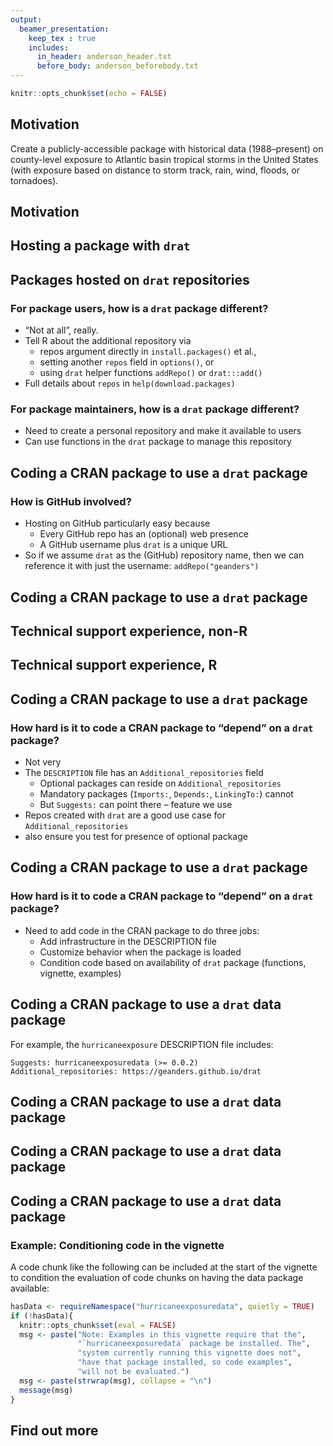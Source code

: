 ```yaml
---
output:
  beamer_presentation:
    keep_tex : true
    includes: 
      in_header: anderson_header.txt
      before_body: anderson_beforebody.txt
---
```


```r
knitr::opts_chunk$set(echo = FALSE)
```

## Motivation

\vspace{-0.5cm}
\begin{center}
\includegraphics[width = \textwidth]{images/rainexamples.pdf}
\end{center} 
\vspace{-0.8cm}
\textbf{Goal:} Create a publicly-accessible package with historical data (1988--present) on county-level exposure to Atlantic basin tropical storms in the United States (with exposure based on distance to storm track, rain, wind, floods, or tornadoes).

## Motivation

\begin{columns}

\begin{column}{0.45\textwidth}
\begin{block}{``Data" package}
\includegraphics[width = \textwidth]{images/hurrtracks.png} \\
\texttt{hurricaneexposuredata}\\
Hosted with \texttt{drat}. 
\end{block}
\end{column}

\begin{column}{0.45\textwidth}
\begin{block}{``Code" package}
\includegraphics[width = \textwidth]{images/example_hurricane_map.png} \\
\texttt{hurricaneexposure}\\
Available through CRAN. 
\end{block}
\end{column}

\end{columns}

\pause
\bigskip

\begin{block}{Challenges}
\begin{enumerate}
\item \alert<3>{Host a package with \texttt{drat}.} 
\item Connect a CRAN package with a data package hosted with \texttt{drat}.
\end{enumerate}
\end{block}

## Hosting a package with `drat`

\begin{columns}

\begin{column}{0.49\textwidth}

\begin{block}{R repositories and \texttt{drat}}
An R package repository is a network-accessible directory structure, and \texttt{drat} helps you build and maintain your own.
\end{block}

\bigskip

\small

\begin{block}{Extensive resources}
\vspace{-0.3cm}
\begin{itemize}
\item \href{https://cran.r-project.org/web/packages/drat/vignettes/DratForPackageUsers.html}{Drat Basics for Package Users}
\item \href{https://cran.r-project.org/web/packages/drat/vignettes/DratForPackageAuthors.html}{Drat Basics for Package Authors}
\item \href{https://cran.r-project.org/web/packages/drat/vignettes/DratFAQ.html}{Drat FAQs}
\end{itemize}
\end{block}

\end{column}

\begin{column}{0.49\textwidth}
\includegraphics[width = \textwidth]{images/drat_repo_structure.pdf}
\end{column}

\end{columns}

## Packages hosted on `drat` repositories

### For package users, how is a `drat` package different?

- "Not at all", really.
- Tell R about the additional repository via
    - repos argument directly in `install.packages()` et al.,
    - setting another `repos` field in `options()`, or
    - using `drat` helper functions `addRepo()` or `drat:::add()`
- Full details about `repos` in `help(download.packages)`

### For package maintainers, how is a `drat` package different?

- Need to create a personal repository and make it available to users
- Can use functions in the `drat` package to manage this repository 

## Coding a CRAN package to use a `drat` package

### How is GitHub involved?

- Hosting on GitHub particularly easy because 
    - Every GitHub repo has an (optional) web presence
    - A GitHub username plus `drat` is a unique URL
- So if we assume `drat` as the (GitHub) repository name, then we can reference it with just the username:  `addRepo("geanders")` 

## Coding a CRAN package to use a `drat` package

\begin{columns}

\begin{column}{0.45\textwidth}
\begin{block}{``Data" package}
\includegraphics[width = \textwidth]{images/hurrtracks.png} \\
\textit{`hurricaneexposuredata`}\\
Host with \texttt{drat}. 
\end{block}
\end{column}

\begin{column}{0.45\textwidth}
\begin{block}{``Code" package}
\includegraphics[width = \textwidth]{images/example_hurricane_map.png} \\
\textit{`hurricaneexposure`}\\
Available through CRAN. 
\end{block}
\end{column}

\end{columns}

\bigskip

\begin{block}{Challenges}
\begin{enumerate}
\item Host a package with \texttt{drat}. 
\item \alert{Connect a CRAN package with a data package hosted with \texttt{drat}.}
\end{enumerate}
\end{block}

## Technical support experience, non-R

\begin{quotation}
``Unfortunately it is out of our area of expertise to do deep level troubleshooting on an individual's computer to find the cause of the issue. In this case I would recommend using a colleague's computer and see if that is successful in creating a submission."\\[0.5ex]
-- Example of recent non-R technical support 
\end{quotation}

## Technical support experience, R

\begin{center}
\begin{enumerate}
\item \begin{minipage}[t]{\linewidth}
          \adjustbox{valign=t}{\includegraphics[width = 0.9\textwidth]{images/github_search.png}}
          \end{minipage} \medskip \pause
          
\item \begin{minipage}[t]{\linewidth}
          \adjustbox{valign=t}{\includegraphics[width = 0.9\textwidth]{images/the_initial_tweet.png}}
          \end{minipage} \medskip \pause
          
\item \begin{minipage}[t]{\linewidth}
          \adjustbox{valign=t}{\includegraphics[width = 0.9\textwidth]{images/r_journal_title.png}}
          \end{minipage}
          
\end{enumerate}
\end{center}

## Coding a CRAN package to use a `drat` package

### How hard is it to code a CRAN package to "depend" on a `drat` package?

- Not very
- The `DESCRIPTION` file has an `Additional_repositories` field
     - Optional packages can reside on `Additional_repositories`
     - Mandatory packages (`Imports:`, `Depends:`, `LinkingTo:`) cannot
     - But `Suggests:` can point there -- feature we use
- Repos created with `drat` are a good use case for `Additional_repositories`
- \alert{But} also ensure you test for presence of optional package

## Coding a CRAN package to use a `drat` package

### How hard is it to code a CRAN package to "depend" on a `drat` package?

- Need to add code in the CRAN package to do three jobs: 
    + Add infrastructure in the DESCRIPTION file
    + Customize behavior when the package is loaded 
    + Condition code based on availability of `drat` package (functions, vignette, examples)
  
## Coding a CRAN package to use a `drat` data package

\begin{block}{Add infrastructure in the DESCRIPTION file}
\begin{itemize}
\item Include the name of the data package in the ``Suggests" field.
\item Give the address of the \texttt{drat} repository with the data package in the ``Additional\_repositories" field.
\end{itemize}
\end{block}

\bigskip

For example, the `hurricaneexposure` DESCRIPTION file includes: 
\vspace{-1cm}

```
Suggests: hurricaneexposuredata (>= 0.0.2)
Additional_repositories: https://geanders.github.io/drat
```

## Coding a CRAN package to use a `drat` data package

\begin{block}{Customize behavior when the package is loaded }
\begin{itemize}
\item These steps can be included in ``zzz.R" (or similar) file, by writing \texttt{.onLoad} and \texttt{.onAttach} functions.
\item Check if the user has the data package and create an environment that stores the result. 
\item If the user does not have the data package, give a start-up message telling the user how to install it. 
\end{itemize}
\end{block}

## Coding a CRAN package to use a `drat` data package

\begin{block}{Condition code based on availability of data package}
\begin{itemize}
\item Condition code in functions that need access to the data package (e.g., helper function can be written in the package).
\item Condition code in documentation examples to only run if the data package is available.
\item Condition vignette to only evaluate code chunks if the data package is available.
\end{itemize}
\end{block}

## Coding a CRAN package to use a `drat` data package

### Example: Conditioning code in the vignette

A code chunk like the following can be included at the start of the vignette to condition the evaluation of code chunks on having the data package available:

\footnotesize

```r
hasData <- requireNamespace("hurricaneexposuredata", quietly = TRUE)
if (!hasData){
  knitr::opts_chunk$set(eval = FALSE)
  msg <- paste("Note: Examples in this vignette require that the",
               "`hurricaneexposuredata` package be installed. The",
               "system currently running this vignette does not",
               "have that package installed, so code examples",
               "will not be evaluated.")
  msg <- paste(strwrap(msg), collapse = "\n")
  message(msg)
}
```


## Find out more

\footnotesize

\begin{block}{Article in The R Journal}
 \href{https://journal.r-project.org/archive/2017/RJ-2017-026/index.html}{Anderson and Eddelbuettel. 2017. Hosting Data Packages via drat: A Case Study with Hurricane Exposure Data. \textit{The R Journal}. 9(1):486--497.}
\end{block}

\begin{block}{Example R packages}
\begin{itemize}
\item \texttt{hurricaneexposure}: \href{www.github.com/geanders/hurricaneexposure}{geanders/hurricaneexposure}
\item \texttt{hurricaneexposuredata}: \href{www.github.com/geanders/hurricaneexposuredata}{geanders/hurricaneexposuredata}
\end{itemize}
\end{block}

\begin{block}{\texttt{drat} documentation}
\begin{itemize}
\item \href{https://cran.r-project.org/web/packages/drat/vignettes/DratForPackageUsers.html}{Drat Basics for Package Users}
\item \href{https://cran.r-project.org/web/packages/drat/vignettes/DratForPackageAuthors.html}{Drat Basics for Package Authors}
\end{itemize}
\end{block}

\begin{block}{Acknowledgments}
Thanks to Martin Morgan and Roger Peng for helpful suggestions. This work was supported in part by a grant from the National Institute of Environmental Health Sciences (R00ES022631)
\end{block}
